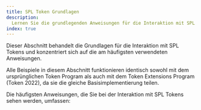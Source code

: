 ```yaml
---
title: SPL Token Grundlagen
description:
  Lernen Sie die grundlegenden Anweisungen für die Interaktion mit SPL Tokens.
index: true
---
```


Dieser Abschnitt behandelt die Grundlagen für die Interaktion mit SPL Tokens und
konzentriert sich auf die am häufigsten verwendeten Anweisungen.

Alle Beispiele in diesem Abschnitt funktionieren identisch sowohl mit dem
ursprünglichen Token Program als auch mit dem Token Extensions Program (Token
2022), da sie die gleiche Basisimplementierung teilen.

Die häufigsten Anweisungen, die Sie bei der Interaktion mit SPL Tokens sehen
werden, umfassen:
